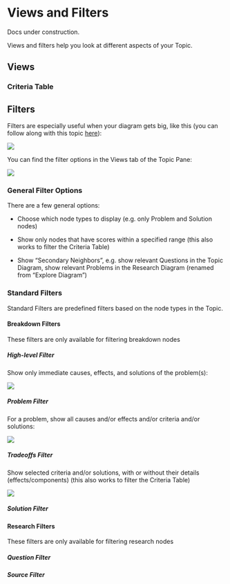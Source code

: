 
# Views and Filters

<Callout type="warning">Docs under construction.</Callout>

Views and filters help you look at different aspects of your Topic.

## Views

### Criteria Table

## Filters

Filters are especially useful when your diagram gets big, like this (you can follow along with this topic [here](https://ameliorate.app/examples/climate-change)):

<Image
  src="https://github.com/amelioro/ameliorate/assets/13872370/d0207041-de1e-49b8-8777-ff5535eca422"
  width={2560}
  height={1440}
/>

You can find the filter options in the Views tab of the Topic Pane:

<Image
  src="https://github.com/amelioro/ameliorate/assets/13872370/49ec6eae-e3de-4467-8099-5b5e4ad65e86"
  width={504}
  height={733}
/>

### General Filter Options

There are a few general options:

- Choose which node types to display (e.g. only Problem and Solution nodes)

- Show only nodes that have scores within a specified range (this also works to filter the Criteria Table)

- Show “Secondary Neighbors”, e.g. show relevant Questions in the Topic Diagram, show relevant Problems in the Research Diagram (renamed from “Explore Diagram”)

### Standard Filters

Standard Filters are predefined filters based on the node types in the Topic.

#### Breakdown Filters

These filters are only available for filtering breakdown nodes

##### High-level Filter

Show only immediate causes, effects, and solutions of the problem(s):

<Image
  src="https://github.com/amelioro/ameliorate/assets/13872370/b82ae81d-2971-4d8e-a0a1-db794f6afa4b"
  width={2560}
  height={1440}
/>

##### Problem Filter

For a problem, show all causes and/or effects and/or criteria and/or solutions:

<Image
  src="https://github.com/amelioro/ameliorate/assets/13872370/edf15791-9edd-4ac2-896a-c58be0d5df50"
  width={2560}
  height={1440}
/>

##### Tradeoffs Filter

Show selected criteria and/or solutions, with or without their details (effects/components) (this also works to filter the Criteria Table)

<Image
  src="https://github.com/amelioro/ameliorate/assets/13872370/c920d311-814c-4d79-97dd-1e5c7d0daaf1"
  width={2560}
  height={1440}
/>

##### Solution Filter

#### Research Filters

These filters are only available for filtering research nodes

##### Question Filter

##### Source Filter
